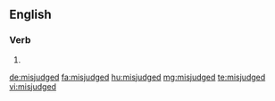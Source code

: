 ==English==

===Verb===
{{head|en|verb form}}

# {{en-past of|misjudge}}

[[de:misjudged]]
[[fa:misjudged]]
[[hu:misjudged]]
[[mg:misjudged]]
[[te:misjudged]]
[[vi:misjudged]]